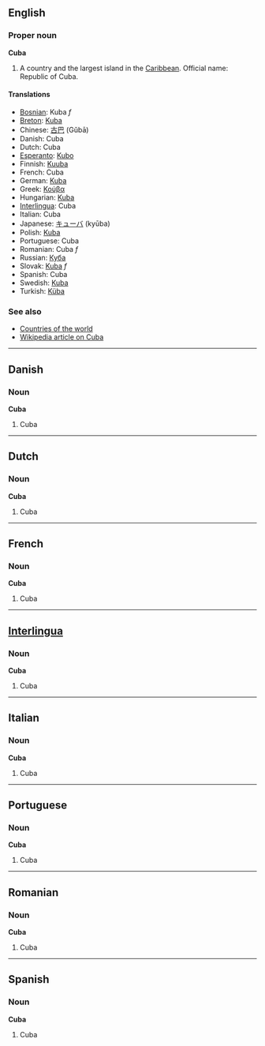 ==English==
===Proper noun===
'''Cuba'''

# A country and the largest island in the [[Caribbean]]. Official name: Republic of Cuba.

====Translations====
*[[Bosnian]]: Kuba ''f''
*[[Breton]]: [[Kuba]]
*Chinese: [[古巴]] (Gǔbā)
*Danish: Cuba
*Dutch: Cuba
*[[Esperanto]]: [[Kubo]]
*Finnish: [[Kuuba]]
*French: Cuba
*German: [[Kuba]]
*Greek: [[Κούβα]]
*Hungarian: [[Kuba]]
*[[Interlingua]]: Cuba
*Italian: Cuba
*Japanese: [[キューバ]] (kyūba)
*Polish: [[Kuba]]
*Portuguese: Cuba
*Romanian: Cuba ''f''
*Russian: [[Куба]]
*Slovak: [[Kuba#Slovak|Kuba]] ''f''
*Spanish: Cuba
*Swedish: [[Kuba]]
*Turkish: [[Küba]]

===See also===
*[[Countries of the world]]
*[[w:Cuba|Wikipedia article on Cuba]]

----
==Danish==
===Noun===
'''Cuba'''

#Cuba

----
==Dutch==
===Noun===
'''Cuba'''

#Cuba

----
==French==
===Noun===
'''Cuba'''

#Cuba

----
==[[Interlingua]]==
===Noun===
'''Cuba'''

#Cuba

----
==Italian==
===Noun===
'''Cuba'''

#Cuba

----
==Portuguese==
===Noun===
'''Cuba'''

#Cuba

----
==Romanian==
===Noun===
'''Cuba'''

#Cuba

----
==Spanish==
===Noun===
'''Cuba'''

#Cuba